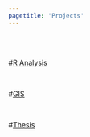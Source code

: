 ```yaml
---
pagetitle: 'Projects'
---
```


<br>
<br>

#[R Analysis](ranalysis.html)

<br>

#[GIS](gis.html)

<br>

#[Thesis](thesis.html)
